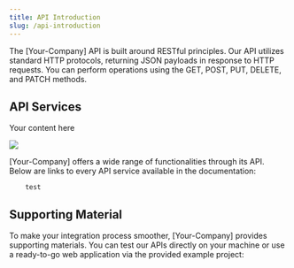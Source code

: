 ```yaml
---
title: API Introduction
slug: /api-introduction
---
```


The [Your-Company] API is built around RESTful principles. Our API utilizes standard HTTP protocols, returning JSON payloads in response to HTTP requests. You can perform operations using the GET, POST, PUT, DELETE, and PATCH methods.

## API Services



<Accordion title="Accordion Title">
Your content here
</Accordion>

<Image src="media/Screenshot 2024-11-27 112310.png" size="80%"></Image>

[Your-Company] offers a wide range of functionalities through its API. Below are links to every API service available in the documentation:

<CardList cols={4}>

<Card 
  title="Service 1"
  icon="arrow-square-up-right"
  iconType='regular'
/>

<Card 
  title="Service 2" 
  icon="arrow-square-up-right"
  iconType='regular'
/>
		
		test

<Card 
  title="Service 3" 
  icon="arrow-square-up-right"
  iconType='regular'
/>

<Card 
  title="Service 4" 
  icon="arrow-square-up-right"
  iconType='regular'
/>

</CardList>

## Supporting Material

To make your integration process smoother, [Your-Company] provides supporting materials. You can test our APIs directly on your machine or use a ready-to-go web application via the provided example project:

<Card 
  title="Postman Collection" 
  icon="rocket-launch"
  description="Try out the [Your-Company] API using our Postman collection."
  iconType='regular'
/>



